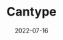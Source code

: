 ---
title: Cantype
description: A typing test website
category: Website
url: https://cantype.netlify.app
date: "2022-07-16"
icon: https://raw.githubusercontent.com/Ltwoz/cantype/master/src/public/favicon.png
screenshot: https://raw.githubusercontent.com/Ltwoz/cantype/master/screenshot.png
tags:
  - React
  - Redux
  - SASS
---